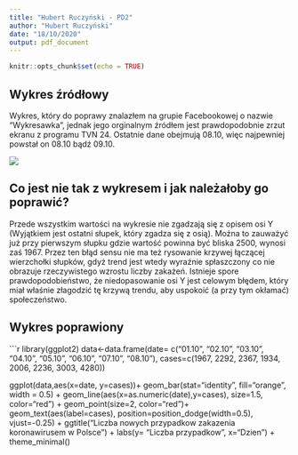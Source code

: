 ```yaml
---
title: "Hubert Ruczyński - PD2"
author: "Hubert Ruczyński"
date: "18/10/2020"
output: pdf_document
---
```

```r
knitr::opts_chunk$set(echo = TRUE)
```

## Wykres źródłowy

Wykres, który do poprawy znalazłem na grupie Facebookowej o nazwie "Wykresawka", jednak jego orginalnym źródłem jest prawdopodobnie zrzut ekranu  z programu TVN 24. Ostatnie dane obejmują 08.10, więc najpewniej powstał on 08.10 bądź 09.10.

![](wykres_tvp24_pd_1.jpg)

## Co jest nie tak z wykresem i jak należałoby go poprawić?

Przede wszystkim wartości na wykresie nie zgadzają się z opisem osi Y (Wyjątkiem jest ostatni słupek, który zgadza się z osią). Można to zauważyć już przy pierwszym słupku gdzie wartość powinna być bliska 2500, wynosi zaś 1967. Przez ten błąd sensu nie ma też rysowanie krzywej łączącej wierzchołki słupków, gdyż trend jest wtedy wyraźnie spłaszczony co nie obrazuje rzeczywistego wzrostu liczby zakażeń.
Istnieje spore prawdopodobieństwo, że niedopasowanie osi Y jest celowym błędem, który miał właśnie złagodzić tę krzywą trendu, aby uspokoić (a przy tym okłamać) społeczeństwo.

## Wykres poprawiony

```r
library(ggplot2)
data<-data.frame(date= c("01.10", "02.10", "03.10", "04.10", "05.10", "06.10", "07.10", "08.10"), cases=c(1967, 2292, 2367, 1934, 2006, 2236, 3003, 4280))

ggplot(data,aes(x=date, y=cases))+
  geom_bar(stat="identity", fill="orange", width = 0.5) +
  geom_line(aes(x=as.numeric(date),y=cases), size=1.5, color="red") +
  geom_point(size=2, color="red")+
  geom_text(aes(label=cases), position=position_dodge(width=0.5), vjust=-0.25) +
  ggtitle("Liczba nowych przypadkow zakazenia koronawirusem w Polsce") +
  labs(y= "Liczba przypadkow", x="Dzien") +
  theme_minimal()